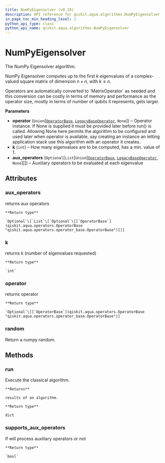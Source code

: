 ```yaml
---
title: NumPyEigensolver (v0.19)
description: API reference for qiskit.aqua.algorithms.NumPyEigensolver in qiskit v0.19
in_page_toc_min_heading_level: 1
python_api_type: class
python_api_name: qiskit.aqua.algorithms.NumPyEigensolver
---
```


# NumPyEigensolver

<Class id="qiskit.aqua.algorithms.NumPyEigensolver" isDedicatedPage={true} github="https://github.com/qiskit-community/qiskit-aqua/tree/stable/0.7/qiskit/aqua/algorithms/eigen_solvers/numpy_eigen_solver.py" signature="NumPyEigensolver(operator=None, k=1, aux_operators=None)" modifiers="class">
  The NumPy Eigensolver algorithm.

  NumPy Eigensolver computes up to the first $k$ eigenvalues of a complex-valued square matrix of dimension $n \times n$, with $k \leq n$.

  <Admonition title="Note" type="note">
    Operators are automatically converted to `MatrixOperator` as needed and this conversion can be costly in terms of memory and performance as the operator size, mostly in terms of number of qubits it represents, gets larger.
  </Admonition>

  **Parameters**

  *   **operator** (`Union`\[[`OperatorBase`](qiskit.aqua.operators.OperatorBase "qiskit.aqua.operators.operator_base.OperatorBase"), [`LegacyBaseOperator`](qiskit.aqua.operators.legacy.LegacyBaseOperator "qiskit.aqua.operators.legacy.base_operator.LegacyBaseOperator"), `None`]) – Operator instance. If None is supplied it must be provided later before run() is called. Allowing None here permits the algorithm to be configured and used later when operator is available, say creating an instance an letting application stack use this algorithm with an operator it creates.
  *   **k** (`int`) – How many eigenvalues are to be computed, has a min. value of 1.
  *   **aux\_operators** (`Optional`\[`List`\[`Union`\[[`OperatorBase`](qiskit.aqua.operators.OperatorBase "qiskit.aqua.operators.operator_base.OperatorBase"), [`LegacyBaseOperator`](qiskit.aqua.operators.legacy.LegacyBaseOperator "qiskit.aqua.operators.legacy.base_operator.LegacyBaseOperator"), `None`]]]) – Auxiliary operators to be evaluated at each eigenvalue

  ## Attributes

  <span id="numpyeigensolver-aux-operators" />

  ### aux\_operators

  <Attribute id="qiskit.aqua.algorithms.NumPyEigensolver.aux_operators" attributeTypeHint="Optional[List[Optional[qiskit.aqua.operators.operator_base.OperatorBase]]]">
    returns aux operators

    **Return type**

    `Optional`\[`List`\[`Optional`\[[`OperatorBase`](qiskit.aqua.operators.OperatorBase "qiskit.aqua.operators.operator_base.OperatorBase")]]]
  </Attribute>

  <span id="numpyeigensolver-k" />

  ### k

  <Attribute id="qiskit.aqua.algorithms.NumPyEigensolver.k" attributeTypeHint="int">
    returns k (number of eigenvalues requested)

    **Return type**

    `int`
  </Attribute>

  <span id="numpyeigensolver-operator" />

  ### operator

  <Attribute id="qiskit.aqua.algorithms.NumPyEigensolver.operator" attributeTypeHint="Optional[qiskit.aqua.operators.operator_base.OperatorBase]">
    returns operator

    **Return type**

    `Optional`\[[`OperatorBase`](qiskit.aqua.operators.OperatorBase "qiskit.aqua.operators.operator_base.OperatorBase")]
  </Attribute>

  <span id="numpyeigensolver-random" />

  ### random

  <Attribute id="qiskit.aqua.algorithms.NumPyEigensolver.random">
    Return a numpy random.
  </Attribute>

  ## Methods

  <span id="numpyeigensolver-run" />

  ### run

  <Function id="qiskit.aqua.algorithms.NumPyEigensolver.run" signature="NumPyEigensolver.run()">
    Execute the classical algorithm.

    **Returns**

    results of an algorithm.

    **Return type**

    dict
  </Function>

  <span id="numpyeigensolver-supports-aux-operators" />

  ### supports\_aux\_operators

  <Function id="qiskit.aqua.algorithms.NumPyEigensolver.supports_aux_operators" signature="NumPyEigensolver.supports_aux_operators()">
    If will process auxiliary operators or not

    **Return type**

    `bool`
  </Function>
</Class>

